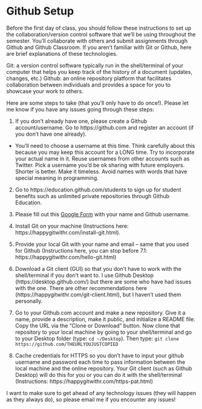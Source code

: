 # Github Setup {-}

Before the first day of class, you should follow these instructions to set up the collaboration/version control software that we'll be using throughout the semester. You'll collaborate with others and submit assignments through Github and Github Classroom. If you aren't familiar with Git or Github, here are brief explanations of these technologies. 

Git: a version control software typically run in the shell/terminal of your computer that helps you keep track of the history of a document (updates, changes, etc.)
Github: an online repository platform that facilitates collaboration between individuals and provides a space for you to showcase your work to others. 

Here are some steps to take (that you'll only have to do once!). Please let me know if you have any issues going through these steps:

1. If you don't already have one, please create a Github account/username. Go to https://github.com and register an account (if you don't have one already).

- You'll need to choose a username at this time. Think carefully about this because you may keep this account for a LONG time. Try to incorporate your actual name in it. Reuse usernames from other accounts such as Twitter. Pick a username you'd be ok sharing with future employers. Shorter is better. Make it timeless. Avoid names with words that have special meaning in programming. 

2. Go to https://education.github.com/students to sign up for student benefits such as unlimited private repositories through Github Education.

3. Please fill out this [Google Form](https://forms.gle/5SmoZkLCwi2wtVda8) with your name and Github username.

4. Install Git on your machine (Instructions here: https://happygitwithr.com/install-git.html).

5. Provide your local Git with your name and email -- same that you used for Github (Instructions here, you can stop before 7.1: https://happygitwithr.com/hello-git.html)

6. Download a Git client (GUI) so that you don't have to work with the shell/terminal if you don't want to. I use Github Desktop (https://desktop.github.com/) but there are some who have had issues with the one. There are other recommendations here (https://happygitwithr.com/git-client.html), but I haven't used them personally.

7. Go to your Github.com account and make a new repository. Give it a name, provide a description, make it public, and initialize a README file. Copy the URL via the "Clone or Download" button. Now clone that repository to your local machine by going to your shell/terminal and go to your Desktop folder (type: `cd ~/Desktop`). Then type: `git clone https://github.com/THEURLYOUJUSTCOPIED`

8. Cache credentials for HTTPS so you don't have to input your github username and password each time to pass information between the local machine and the online repository. Your Git client (such as Github Desktop) will do this for you or you can do it with the shell/terminal (Instructions: https://happygitwithr.com/https-pat.html)

I want to make sure to get ahead of any technology issues (they will happen as they always do), so please email me if you encounter any issues!

